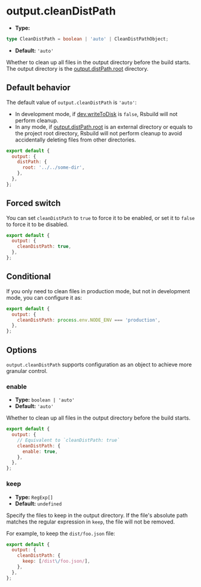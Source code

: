 # output.cleanDistPath

- **Type:**

```ts
type CleanDistPath = boolean | 'auto' | CleanDistPathObject;
```

- **Default:** `'auto'`

Whether to clean up all files in the output directory before the build starts. The output directory is the [output.distPath.root](/config/output/dist-path) directory.

## Default behavior

The default value of `output.cleanDistPath` is `'auto'`:

- In development mode, if [dev.writeToDisk](/config/dev/write-to-disk) is `false`, Rsbuild will not perform cleanup.
- In any mode, if [output.distPath.root](/config/output/dist-path) is an external directory or equals to the project root directory, Rsbuild will not perform cleanup to avoid accidentally deleting files from other directories.

```js
export default {
  output: {
    distPath: {
      root: '../../some-dir',
    },
  },
};
```

## Forced switch

You can set `cleanDistPath` to `true` to force it to be enabled, or set it to `false` to force it to be disabled.

```js
export default {
  output: {
    cleanDistPath: true,
  },
};
```

## Conditional

If you only need to clean files in production mode, but not in development mode, you can configure it as:

```js
export default {
  output: {
    cleanDistPath: process.env.NODE_ENV === 'production',
  },
};
```

## Options

`output.cleanDistPath` supports configuration as an object to achieve more granular control.

### enable

- **Type:** `boolean | 'auto'`
- **Default:** `'auto'`

Whether to clean up all files in the output directory before the build starts.

```js
export default {
  output: {
    // Equivalent to `cleanDistPath: true`
    cleanDistPath: {
      enable: true,
    },
  },
};
```

### keep

- **Type:** `RegExp[]`
- **Default:** `undefined`

Specify the files to keep in the output directory. If the file's absolute path matches the regular expression in `keep`, the file will not be removed.

For example, to keep the `dist/foo.json` file:

```js
export default {
  output: {
    cleanDistPath: {
      keep: [/dist\/foo.json/],
    },
  },
};
```
